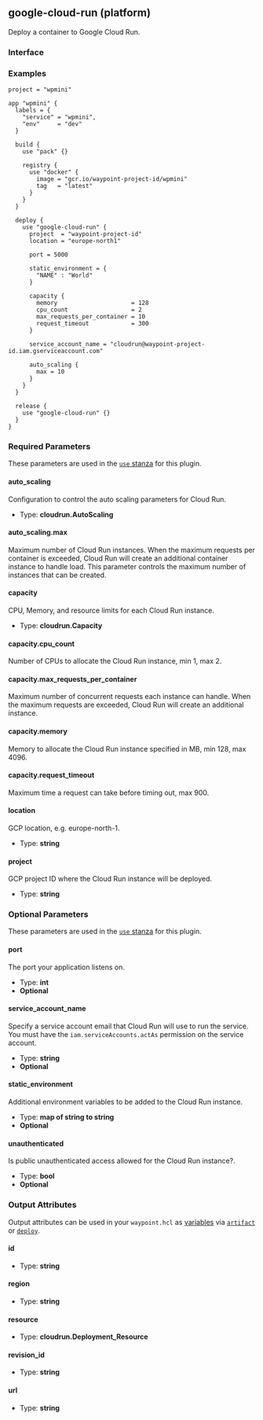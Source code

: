 ## google-cloud-run (platform)

Deploy a container to Google Cloud Run.

### Interface

### Examples

```hcl
project = "wpmini"

app "wpmini" {
  labels = {
    "service" = "wpmini",
    "env"     = "dev"
  }

  build {
    use "pack" {}

    registry {
      use "docker" {
        image = "gcr.io/waypoint-project-id/wpmini"
        tag   = "latest"
      }
    }
  }

  deploy {
    use "google-cloud-run" {
      project  = "waypoint-project-id"
      location = "europe-north1"

      port = 5000

      static_environment = {
        "NAME" : "World"
      }

      capacity {
        memory                     = 128
        cpu_count                  = 2
        max_requests_per_container = 10
        request_timeout            = 300
      }

	  service_account_name = "cloudrun@waypoint-project-id.iam.gserviceaccount.com"

      auto_scaling {
        max = 10
      }
    }
  }

  release {
    use "google-cloud-run" {}
  }
}
```

### Required Parameters

These parameters are used in the [`use` stanza](/docs/waypoint-hcl/use) for this plugin.

#### auto_scaling

Configuration to control the auto scaling parameters for Cloud Run.

- Type: **cloudrun.AutoScaling**

#### auto_scaling.max

Maximum number of Cloud Run instances. When the maximum requests per container is exceeded, Cloud Run will create an additional container instance to handle load.
This parameter controls the maximum number of instances that can be created.

#### capacity

CPU, Memory, and resource limits for each Cloud Run instance.

- Type: **cloudrun.Capacity**

#### capacity.cpu_count

Number of CPUs to allocate the Cloud Run instance, min 1, max 2.

#### capacity.max_requests_per_container

Maximum number of concurrent requests each instance can handle. When the maximum requests are exceeded, Cloud Run will create an additional instance.

#### capacity.memory

Memory to allocate the Cloud Run instance specified in MB, min 128, max 4096.

#### capacity.request_timeout

Maximum time a request can take before timing out, max 900.

#### location

GCP location, e.g. europe-north-1.

- Type: **string**

#### project

GCP project ID where the Cloud Run instance will be deployed.

- Type: **string**

### Optional Parameters

These parameters are used in the [`use` stanza](/docs/waypoint-hcl/use) for this plugin.

#### port

The port your application listens on.

- Type: **int**
- **Optional**

#### service_account_name

Specify a service account email that Cloud Run will use to run the service. You must have the `iam.serviceAccounts.actAs` permission on the service account.

- Type: **string**
- **Optional**

#### static_environment

Additional environment variables to be added to the Cloud Run instance.

- Type: **map of string to string**
- **Optional**

#### unauthenticated

Is public unauthenticated access allowed for the Cloud Run instance?.

- Type: **bool**
- **Optional**

### Output Attributes

Output attributes can be used in your `waypoint.hcl` as [variables](/docs/waypoint-hcl/variables) via [`artifact`](/docs/waypoint-hcl/variables/artifact) or [`deploy`](/docs/waypoint-hcl/variables/deploy).

#### id

- Type: **string**

#### region

- Type: **string**

#### resource

- Type: **cloudrun.Deployment_Resource**

#### revision_id

- Type: **string**

#### url

- Type: **string**
